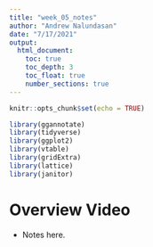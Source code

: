 ```yaml
---
title: "week_05_notes"
author: "Andrew Nalundasan"
date: "7/17/2021"
output: 
  html_document:
    toc: true
    toc_depth: 3
    toc_float: true
    number_sections: true
---
```


```r
knitr::opts_chunk$set(echo = TRUE)

library(ggannotate)
library(tidyverse)
library(ggplot2)
library(vtable)
library(gridExtra)
library(lattice)
library(janitor)
```

# Overview Video

+ Notes here.



